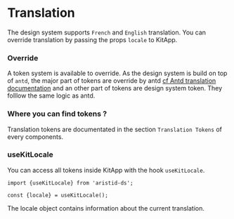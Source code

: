 
<Meta title="Design System/General/Translation" />

# Translation

The design system supports `French` and `English` translation. You can override translation by passing the props `locale` to KitApp.

### Override

A token system is available to override. As the design system is build on top of `antd`, the major part of tokens are override by antd [cf Antd translation documentation](https://ant.design/docs/react/i18n) and an other part of tokens are design system token. They folllow the same logic as antd.

### Where you can find tokens ?

Translation tokens are documentated in the section `Translation Tokens` of every components.

### useKitLocale

You can access all tokens inside KitApp with the hook `useKitLocale`.

```tsx
import {useKitLocale} from 'aristid-ds';

const {locale} = useKitLocale();
```

The locale object contains information about the current translation.